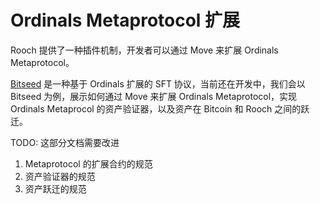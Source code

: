 # Ordinals Metaprotocol 扩展


Rooch 提供了一种插件机制，开发者可以通过 Move 来扩展 Ordinals Metaprotocol。

[Bitseed](https://bitseed.pro) 是一种基于 Ordinals 扩展的 SFT 协议，当前还在开发中，我们会以 Bitseed 为例，展示如何通过 Move 来扩展 Ordinals Metaprotocol，实现 Ordinals Metaprocol 的资产验证器，以及资产在 Bitcoin 和 Rooch 之间的跃迁。

<Callout>
TODO: 这部分文档需要改进

1. Metaprotocol 的扩展合约的规范
2. 资产验证器的规范
3. 资产跃迁的规范
</Callout>